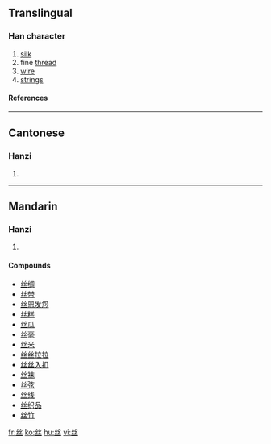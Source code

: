 {{zh-forms|{{zh-lookup|丝}}|[[絲]]}}
{{see|絲}}

==Translingual==
===Han character===
{{Han char|rn=1|rad=一|as=04|sn=5|four=|canj=女女一 (VVM)}}
# [[silk]]
# fine [[thread]]
# [[wire]]
# [[string]]s
====References====
{{Han ref|kx=0078.021|hdz=10017.080|uh=4E1D|ud=19997}}
----
==Cantonese==
===Hanzi===
{{yue-hanzi|tra=絲|jyut=|y=si1}}
# {{defn|Cantonese}}
----
==Mandarin==
===Hanzi===
{{cmn-hanzi|tra=絲|pin=[[sī]] ([[si1]])|wg=ssu<sup>1</sup>}}
# {{defn|Mandarin}}

====Compounds====
*[[丝绸]]
*[[丝带]]
*[[丝恩发怨]]
*[[丝糕]]
*[[丝瓜]]
*[[丝毫]]
*[[丝米]]
*[[丝丝拉拉]]
*[[丝丝入扣]]
*[[丝袜]]
*[[丝弦]]
*[[丝线]]
*[[丝织品]]
*[[丝竹]]

[[fr:丝]]
[[ko:丝]]
[[hu:丝]]
[[vi:丝]]